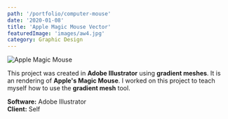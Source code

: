 ```yaml
---
path: '/portfolio/computer-mouse'
date: '2020-01-08'
title: 'Apple Magic Mouse Vector'
featuredImage: 'images/aw4.jpg'
category: Graphic Design
---
```


![Apple Magic Mouse](images/aw4.jpg)

This project was created in **Adobe Illustrator** using **gradient meshes**. It is an rendering of **Apple's Magic Mouse**.
I worked on this project to teach myself how to use the **gradient mesh** tool.

**Software:** Adobe Illustrator  
**Client:** Self
